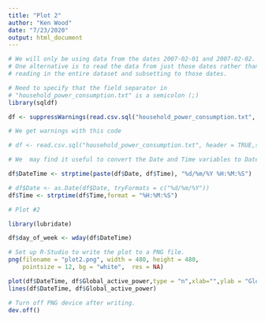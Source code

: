 ```yaml
---
title: "Plot 2"
author: "Ken Wood"
date: "7/23/2020"
output: html_document
---
```


```r
# We will only be using data from the dates 2007-02-01 and 2007-02-02.
# One alternative is to read the data from just those dates rather than
# reading in the entire dataset and subsetting to those dates.

# Need to specify that the field separator in
# "household_power_consumption.txt" is a semicolon (;)
library(sqldf)

df <- suppressWarnings(read.csv.sql("household_power_consumption.txt", header = TRUE,sep = ";", sql = "select * from file where Date in ('1/2/2007','2/2/2007')"))

# We get warnings with this code

# df <- read.csv.sql("household_power_consumption.txt", header = TRUE,sep = ";", sql = "select * from file where Date = '1/2/2007' or Date = '2/2/2007'")
```

```r
# We  may find it useful to convert the Date and Time variables to Date/Time classes in R using the 'as.Date() and 'strptime()' functions.

df$DateTime <- strptime(paste(df$Date, df$Time), "%d/%m/%Y %H:%M:%S")

# df$Date <- as.Date(df$Date, tryFormats = c("%d/%m/%Y"))
df$Time <- strptime(df$Time,format = "%H:%M:%S")
```

```r
# Plot #2

library(lubridate)

df$day_of_week <- wday(df$DateTime)

# Set up R-Studio to write the plot to a PNG file.
png(filename = "plot2.png", width = 480, height = 480,
    pointsize = 12, bg = "white",  res = NA)

plot(df$DateTime, df$Global_active_power,type = "n",xlab="",ylab = "Global Active Power (kilowatts)")
lines(df$DateTime, df$Global_active_power)

# Turn off PNG device after writing.
dev.off()
```



